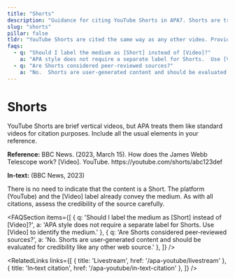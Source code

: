 ```yaml
---
title: "Shorts"
description: "Guidance for citing YouTube Shorts in APA7. Shorts are treated like any other video: include the author, date, title, [Video] and URL."
slug: "shorts"
pillar: false
tldr: "YouTube Shorts are cited the same way as any other video. Provide the author or channel, upload date, title in sentence case, [Video], the platform and the URL."
faqs:
  - q: "Should I label the medium as [Short] instead of [Video]?"
    a: "APA style does not require a separate label for Shorts.  Use [Video] to identify the medium."
  - q: "Are Shorts considered peer‑reviewed sources?"
    a: "No.  Shorts are user‑generated content and should be evaluated for credibility like any other web source."
---
```


# Shorts

<AnswerCard title="TL;DR" tldr="YouTube Shorts are cited the same way as any other video. Provide the author or channel, upload date, title in sentence case, [Video], the platform and the URL." />

YouTube Shorts are brief vertical videos, but APA treats them like
standard videos for citation purposes.  Include all the usual
elements in your reference.

<DataBox title="Example Shorts citation">
  <p><strong>Reference:</strong> BBC News. (2023, March 15). How does the James Webb Telescope work? [Video]. YouTube. https://youtube.com/shorts/abc123def</p>
  <p><strong>In‑text:</strong> (BBC News, 2023)</p>
</DataBox>

There is no need to indicate that the content is a Short.  The
platform (YouTube) and the [Video] label already convey the medium.
As with all citations, assess the credibility of the source
carefully.

<AdSlot />

<FAQSection items={[
  { q: 'Should I label the medium as [Short] instead of [Video]?', a: 'APA style does not require a separate label for Shorts.  Use [Video] to identify the medium.' },
  { q: 'Are Shorts considered peer‑reviewed sources?', a: 'No.  Shorts are user‑generated content and should be evaluated for credibility like any other web source.' },
]} />

<RelatedLinks links={[
  { title: 'Livestream', href: '/apa-youtube/livestream' },
  { title: 'In‑text citation', href: '/apa-youtube/in-text-citation' },
]} />